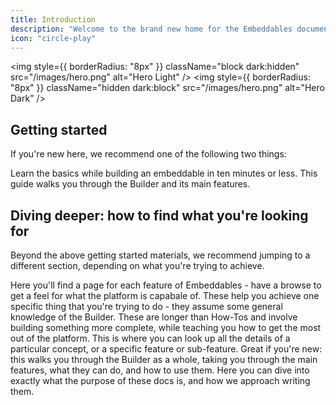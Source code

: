 ```yaml
---
title: Introduction
description: "Welcome to the brand new home for the Embeddables documentation"
icon: "circle-play"
---
```


<img
  style={{ borderRadius: "8px" }}
  className="block dark:hidden"
  src="/images/hero.png"
  alt="Hero Light"
/>
<img
  style={{ borderRadius: "8px" }}
  className="hidden dark:block"
  src="/images/hero.png"
  alt="Hero Dark"
/>

## Getting started

If you're new here, we recommend one of the following two things:

<CardGroup cols={2}>
  <Card
    title="10-min Quickstart Tutorial"
    icon="pen-to-square"
    href="/tutorials/quickstart"
  >
    Learn the basics while building an embeddable in ten minutes or less.
  </Card>
  <Card title="Guide to the Builder" icon="image" href="/guide">
    This guide walks you through the Builder and its main features.
  </Card>
</CardGroup>

## Diving deeper: how to find what you're looking for

Beyond the above getting started materials, we recommend jumping to a different section, depending on what you're trying to achieve.

<CardGroup cols={2}>
  <Card title="Features" icon="palette" href="/guide">
    Here you'll find a page for each feature of Embeddables - have a browse to
    get a feel for what the platform is capabale of.
  </Card>
  <Card title="How-Tos" icon="code" href="/how-tos">
    These help you achieve one specific thing that you're trying to do - they
    assume some general knowledge of the Builder.
  </Card>
  <Card title="Tutorials" icon="screwdriver-wrench" href="/tutorials">
    These are longer than How-Tos and involve building something more complete,
    while teaching you how to get the most out of the platform.
  </Card>
  <Card title="Reference" icon="list" href="/reference">
    This is where you can look up all the details of a particular concept, or a
    specific feature or sub-feature.
  </Card>
</CardGroup>

<Accordian>
  <Card title="Guide to the Builder" icon="signs-post" href="/guide">
    Great if you're new: this walks you through the Builder as a whole, taking
    you through the main features, what they can do, and how to use them.
  </Card>
  <Card title="About these docs" icon="circle-info" href="/reference">
    Here you can dive into exactly what the purpose of these docs is, and how we
    approach writing them.
  </Card>
</Accordian>
